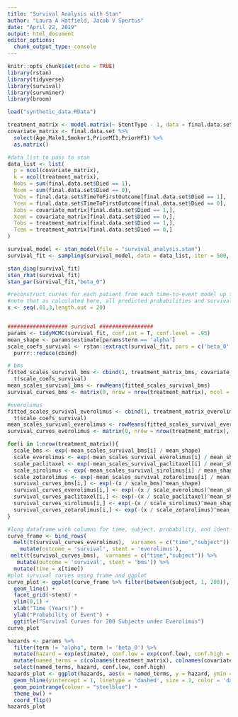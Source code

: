 ---
title: "Survival Analysis with Stan"
author: "Laura A Hatfield, Jacob V Spertus"
date: "April 22, 2019"
output: html_document
editor_options: 
  chunk_output_type: console
---

```{r setup, include=FALSE}
knitr::opts_chunk$set(echo = TRUE)
library(rstan)
library(tidyverse)
library(survival)
library(survminer)
library(broom)
```

```{r load_data}
load("synthetic_data.RData")

treatment_matrix <- model.matrix(~ StentType - 1, data = final.data.set)[,-1]
covariate_matrix <- final.data.set %>% 
  select(Age,Male1,Smoker1,PriorMI1,PriorHF1) %>% 
  as.matrix()

#data list to pass to stan
data_list <- list(
  p = ncol(covariate_matrix),
  k = ncol(treatment_matrix),
  Nobs = sum(final.data.set$Died == 1),
  Ncen = sum(final.data.set$Died == 0),
  Yobs = final.data.set$TimeToFirstOutcome[final.data.set$Died == 1],
  Ycen = final.data.set$TimeToFirstOutcome[final.data.set$Died == 0],
  Xobs = covariate_matrix[final.data.set$Died == 1,],
  Xcen = covariate_matrix[final.data.set$Died == 0,],
  Tobs = treatment_matrix[final.data.set$Died == 1,],
  Tcen = treatment_matrix[final.data.set$Died == 0,]
)
```

```{r stan_sampling}
survival_model <- stan_model(file = "survival_analysis.stan")
survival_fit <- sampling(survival_model, data = data_list, iter = 500, chains = 3)
```

```{r diagnostics}
stan_diag(survival_fit)
stan_rhat(survival_fit)
stan_par(survival_fit,"beta_0")
```

```{r reconstruct_curves}
#reconstruct curves for each patient from each time-to-event model up to 3 years out 
#note that as calculated here, all predicted probabilities and survival curves are posterior means.
x <- seq(.01,3,length.out = 20)


################### survival #################
params <- tidyMCMC(survival_fit, conf.int = T, conf.level = .95) 
mean_shape <- params$estimate[params$term == 'alpha']
scale_coefs_survival <- rstan::extract(survival_fit, pars = c('beta_0','beta_t','beta_x')) %>%
  purrr::reduce(cbind)

# bms
fitted_scales_survival_bms <- cbind(1, treatment_matrix_bms, covariate_matrix) %*%
  t(scale_coefs_survival)
mean_scales_survival_bms <- rowMeans(fitted_scales_survival_bms)
survival_curves_bms <- matrix(0, nrow = nrow(treatment_matrix), ncol = length(x))

#everolimus
fitted_scales_survival_everolimus <- cbind(1, treatment_matrix_everolimus, covariate_matrix) %*%
  t(scale_coefs_survival)
mean_scales_survival_everolimus <- rowMeans(fitted_scales_survival_everolimus)
survival_curves_everolimus <- matrix(0, nrow = nrow(treatment_matrix), ncol = length(x))

for(i in 1:nrow(treatment_matrix)){
  scale_bms <- exp(-mean_scales_survival_bms[i] / mean_shape)
  scale_everolimus <- exp(-mean_scales_survival_everolimus[i] / mean_shape)
  scale_paclitaxel <- exp(-mean_scales_survival_paclitaxel[i] / mean_shape)
  scale_sirolimus <- exp(-mean_scales_survival_sirolimus[i] / mean_shape)
  scale_zotarolimus <- exp(-mean_scales_survival_zotarolimus[i] / mean_shape)
  survival_curves_bms[i,] <- exp(-(x / scale_bms)^mean_shape)
  survival_curves_everolimus[i,] <- exp(-(x / scale_everolimus)^mean_shape)
  survival_curves_paclitaxel[i,] <- exp(-(x / scale_paclitaxel)^mean_shape)
  survival_curves_sirolimus[i,] <- exp(-(x / scale_sirolimus)^mean_shape)
  survival_curves_zotarolimus[i,] <- exp(-(x / scale_zotarolimus)^mean_shape)
}

```

```{r plot_survival_curves}
#long dataframe with columns for time, subject, probability, and identifier for outcome. Don't keep all subjects.
curve_frame <- bind_rows(
  melt(t(survival_curves_everolimus),  varnames = c("time","subject")) %>% 
    mutate(outcome = 'survival', stent = 'everolimus'),
 melt(t(survival_curves_bms),  varnames = c("time","subject")) %>% 
   mutate(outcome = 'survival', stent = 'bms')) %>%
  mutate(time = x[time])
#plot survival curves using frame and ggplot
curve_plot <- ggplot(curve_frame %>% filter(between(subject, 1, 200)), aes(x = time, y = value, group = as.factor(subject))) +
  geom_line() +
  facet_grid(~stent) + 
  ylim(0,1) +
  xlab("Time (Years)") +
  ylab("Probability of Event") +
  ggtitle("Survival Curves for 200 Subjects under Everolimus")
curve_plot
```

```{r hazard_ratios}
hazards <- params %>% 
  filter(term != "alpha", term != 'beta_0') %>%
  mutate(hazard = exp(estimate), conf.low = exp(conf.low), conf.high = exp(conf.high)) %>% 
  mutate(named_terms = c(colnames(treatment_matrix), colnames(covariate_matrix))) %>%
  select(named_terms, hazard, conf.low, conf.high)
hazards_plot <- ggplot(hazards, aes(x = named_terms, y = hazard, ymin = conf.low, ymax = conf.high)) +
  geom_hline(yintercept = 1, linetype = 'dashed', size = 1, color = 'darkorange3') +
  geom_pointrange(colour = "steelblue") +
  theme_bw() +
  coord_flip()
hazards_plot
```

